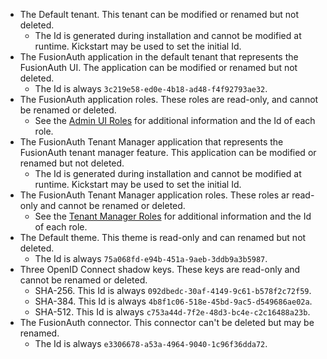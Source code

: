 * The Default tenant. This tenant can be modified or renamed but not deleted.
  * The Id is generated during installation and cannot be modified at runtime. Kickstart may be used to set the initial Id.
* The FusionAuth application in the default tenant that represents the FusionAuth UI. The application can be modified or renamed but not deleted.
  * The Id is always `3c219e58-ed0e-4b18-ad48-f4f92793ae32`.
* The FusionAuth application roles. These roles are read-only, and cannot be renamed or deleted.
  * See the [Admin UI Roles](/docs/get-started/core-concepts/roles#admin-ui-roles) for additional information and the Id of each role.
* The FusionAuth Tenant Manager application that represents the FusionAuth tenant manager feature. This application can be modified or renamed but not deleted.
  * The Id is generated during installation and cannot be modified at runtime. Kickstart may be used to set the initial Id.
* The FusionAuth Tenant Manager application roles. These roles ar read-only and cannot be renamed or deleted.
  * See the [Tenant Manager Roles](/docs/get-started/core-concepts/roles#fusionauth-tenant-manager-roles) for additional information and the Id of each role.
* The Default theme. This theme is read-only and can renamed but not deleted.
  * The Id is always `75a068fd-e94b-451a-9aeb-3ddb9a3b5987`.
* Three OpenID Connect shadow keys. These keys are read-only and cannot be renamed or deleted.
  * SHA-256. This Id is always `092dbedc-30af-4149-9c61-b578f2c72f59`.
  * SHA-384. This Id is always `4b8f1c06-518e-45bd-9ac5-d549686ae02a`.
  * SHA-512. This Id is always `c753a44d-7f2e-48d3-bc4e-c2c16488a23b`.
* The FusionAuth connector. This connector can't be deleted but may be renamed.
  * The Id is always `e3306678-a53a-4964-9040-1c96f36dda72`.


